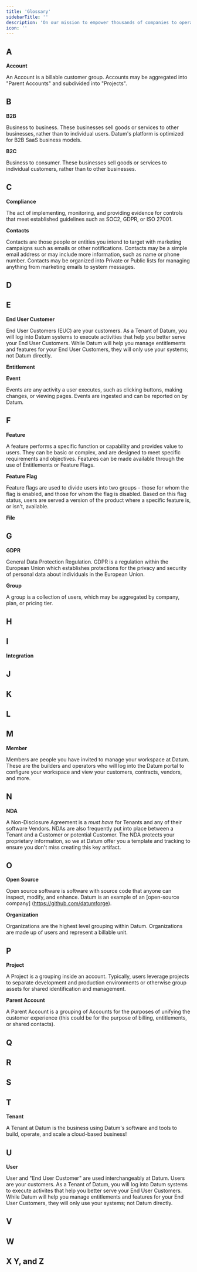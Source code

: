 ```yaml
---
title: 'Glossary'
sidebarTitle: ''
description: 'On our mission to empower thousands of companies to operate at scale, we've built a variety of features and tools. While most of these terms will be concepts you've heard of before, we created a glossary to articulate what they mean at Datum.'
icon: ''
---
```


## A
**Account**

An Account is a billable customer group. Accounts may be aggregated into "Parent Accounts" and subdivided into "Projects". 

## B
**B2B**

Business to business. These businesses sell goods or services to other businesses, rather than to individual users. Datum's platform is optimized for B2B SaaS business models. 

**B2C**

Business to consumer. These businesses sell goods or services to individual customers, rather than to other businesses. 

## C
**Compliance**

The act of implementing, monitoring, and providing evidence for controls that meet established guidelines such as SOC2, GDPR, or ISO 27001. 

**Contacts**

Contacts are those people or entities you intend to target with marketing campaigns such as emails or other notifications. Contacts may be a simple email address or may include more information, such as name or phone number. Contacts may be organized into Private or Public lists for managing anything from marketing emails to system messages. 

## D 

## E
**End User Customer**

End User Customers (EUC) are your customers. As a Tenant of Datum, you will log into Datum systems to execute activities that help you better serve your End User Customers. While Datum will help you manage entitlements and features for your End User Customers, they will only use your systems; not Datum directly. 

**Entitlement**

**Event**

Events are any activity a user executes, such as clicking buttons, making changes, or viewing pages. Events are ingested and can be reported on by Datum.

## F

**Feature**

A feature performs a specific function or capability and provides value to users. They can be basic or complex, and are designed to meet specific requirements and objectives. Features can be made available through the use of Entitlements or Feature Flags.

**Feature Flag**

Feature flags are used to divide users into two groups - those for whom the flag is enabled, and those for whom the flag is disabled. Based on this flag status, users are served a version of the product where a specific feature is, or isn't, available. 

**File**

## G
**GDPR**

General Data Protection Regulation. GDPR is a regulation within the European Union which establishes protections for the privacy and security of personal data about individuals in the European Union. 

**Group**

A group is a collection of users, which may be aggregated by company, plan, or pricing tier. 

## H

## I

**Integration**

## J

## K

## L

## M
**Member** 

Members are people you have invited to manage your workspace at Datum. These are the builders and operators who will log into the Datum portal to configure your workspace and view your customers, contracts, vendors, and more. 

## N

**NDA**

A Non-Disclosure Agreement is a *must have* for Tenants and any of their software Vendors. NDAs are also frequently put into place between a Tenant and a Customer or potential Customer. The NDA protects your proprietary information, so we at Datum offer you a template and tracking to ensure you don't miss creating this key artifact. 

## O
**Open Source** 

Open source software is software with source code that anyone can inspect, modify, and enhance. Datum is an example of an [open-source company] (https://github.com/datumforge).

**Organization**

Organizations are the highest level grouping within Datum. Organizations are made up of users and represent a billable unit. 

## P

**Project**

A Project is a grouping inside an account. Typically, users leverage projects to separate development and production environments or otherwise group assets for shared identification and management. 

**Parent Account**

A Parent Account is a grouping of Accounts for the purposes of unifying the customer experience (this could be for the purpose of billing, entitlements, or shared contacts). 

## Q 

## R 

## S

## T

**Tenant** 

A Tenant at Datum is the business using Datum's software and tools to build, operate, and scale a cloud-based business!

## U

**User**

User and "End User Customer" are used interchangeably at Datum. Users are your customers. As a Tenant of Datum, you will log into Datum systems to execute activites that help you better serve your End User Customers. While Datum will help you manage entitlements and features for your End User Customers, they will only use your systems; not Datum directly. 

## V

## W

## X Y, and Z
